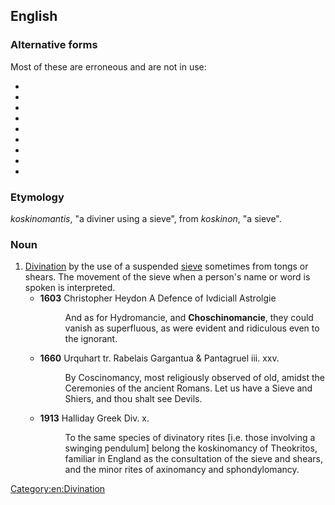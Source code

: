 ==English==

===Alternative forms===
Most of these are erroneous and are not in use:
* {{l|en|choschinomancy}}
* {{l|en|choschinomancie}}
* {{l|en|coskinomancy}}
* {{l|en|koskinomancy}}
* {{l|en|cosinomancy}}
* {{l|en|coskiomancy}}
* {{l|en|cosnomancy}}
* {{l|en|coskniomancy}}
* {{l|en|coseinomancy}}

===Etymology===
{{uder|en|grc|-}} ''koskinomantis'', "a diviner using a sieve", from ''koskinon'', "a sieve".

===Noun===
{{en-noun|-}}

# [[divination|Divination]] by the use of a suspended [[sieve]] sometimes from tongs or shears. The movement of the sieve when a person's name or word is spoken is interpreted.
#* '''1603''' Christopher Heydon A Defence of Ivdiciall Astrolgie
#*: And as for Hydromancie, and '''Choschinomancie''', they could vanish as superfluous, as were evident and ridiculous even to the ignorant.
#* '''1660''' Urquhart tr. Rabelais Gargantua & Pantagruel iii. xxv.
#*: By Coscinomancy, most religiously observed of old, amidst the Ceremonies of the ancient Romans. Let us have a Sieve and Shiers, and thou shalt see Devils.
#* '''1913''' Halliday Greek Div. x.
#*: To the same species of divinatory rites [i.e. those involving a swinging pendulum] belong the koskinomancy of Theokritos, familiar in England as the consultation of the sieve and shears, and the minor rites of axinomancy and sphondylomancy.

[[Category:en:Divination]]